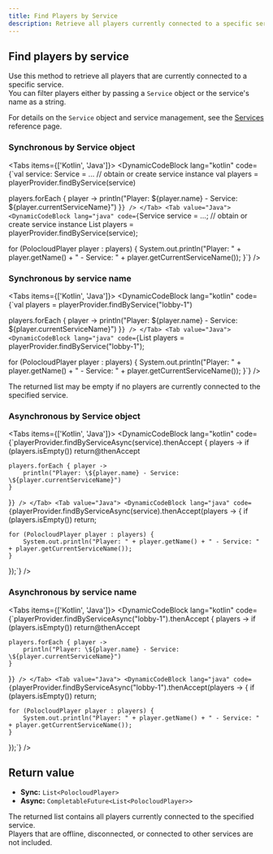```yaml
---
title: Find Players by Service
description: Retrieve all players currently connected to a specific service.
---
```



## Find players by service

Use this method to retrieve all players that are currently connected to a specific service.  
You can filter players either by passing a `Service` object or the service's name as a string.

<Callout type="tip">
  For details on the <code>Service</code> object and service management, see the <a href="../services">Services</a> reference page.
</Callout>

### Synchronous by Service object

<Tabs items={['Kotlin', 'Java']}>
  <Tab value="Kotlin">
    <DynamicCodeBlock lang="kotlin" code={`val service: Service = ... // obtain or create service instance
val players = playerProvider.findByService(service)

players.forEach { player ->
    println("Player: \${player.name} - Service: \${player.currentServiceName}")
}`} />
  </Tab>
  <Tab value="Java">
    <DynamicCodeBlock lang="java" code={`Service service = ...; // obtain or create service instance
List<PolocloudPlayer> players = playerProvider.findByService(service);

for (PolocloudPlayer player : players) {
    System.out.println("Player: " + player.getName() + " - Service: " + player.getCurrentServiceName());
}`} />
  </Tab>
</Tabs>

### Synchronous by service name

<Tabs items={['Kotlin', 'Java']}>
  <Tab value="Kotlin">
    <DynamicCodeBlock lang="kotlin" code={`val players = playerProvider.findByService("lobby-1")

players.forEach { player ->
    println("Player: \${player.name} - Service: \${player.currentServiceName}")
}`} />
  </Tab>
  <Tab value="Java">
    <DynamicCodeBlock lang="java" code={`List<PolocloudPlayer> players = playerProvider.findByService("lobby-1");

for (PolocloudPlayer player : players) {
    System.out.println("Player: " + player.getName() + " - Service: " + player.getCurrentServiceName());
}`} />
  </Tab>
</Tabs>

<Callout type="info">
  The returned list may be empty if no players are currently connected to the specified service.
</Callout>

### Asynchronous by Service object

<Tabs items={['Kotlin', 'Java']}>
  <Tab value="Kotlin">
    <DynamicCodeBlock lang="kotlin" code={`playerProvider.findByServiceAsync(service).thenAccept { players ->
    if (players.isEmpty()) return@thenAccept

    players.forEach { player ->
        println("Player: \${player.name} - Service: \${player.currentServiceName}")
    }
}`} />
  </Tab>
  <Tab value="Java">
    <DynamicCodeBlock lang="java" code={`playerProvider.findByServiceAsync(service).thenAccept(players -> {
    if (players.isEmpty()) return;

    for (PolocloudPlayer player : players) {
        System.out.println("Player: " + player.getName() + " - Service: " + player.getCurrentServiceName());
    }
});`} />
  </Tab>
</Tabs>

### Asynchronous by service name

<Tabs items={['Kotlin', 'Java']}>
  <Tab value="Kotlin">
    <DynamicCodeBlock lang="kotlin" code={`playerProvider.findByServiceAsync("lobby-1").thenAccept { players ->
    if (players.isEmpty()) return@thenAccept

    players.forEach { player ->
        println("Player: \${player.name} - Service: \${player.currentServiceName}")
    }
}`} />
  </Tab>
  <Tab value="Java">
    <DynamicCodeBlock lang="java" code={`playerProvider.findByServiceAsync("lobby-1").thenAccept(players -> {
    if (players.isEmpty()) return;

    for (PolocloudPlayer player : players) {
        System.out.println("Player: " + player.getName() + " - Service: " + player.getCurrentServiceName());
    }
});`} />
  </Tab>
</Tabs>

## Return value

- **Sync:** <code>List&lt;PolocloudPlayer&gt;</code>  
- **Async:** <code>CompletableFuture&lt;List&lt;PolocloudPlayer&gt;&gt;</code>

The returned list contains all players currently connected to the specified service.  
Players that are offline, disconnected, or connected to other services are not included.
